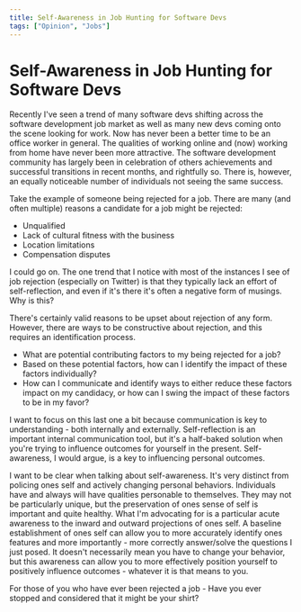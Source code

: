 ```yaml
---
title: Self-Awareness in Job Hunting for Software Devs
tags: ["Opinion", "Jobs"]
---
```


# Self-Awareness in Job Hunting for Software Devs

Recently I've seen a trend of many software devs shifting across the software development job market as well as many new devs coming onto the scene looking for work. Now has never been a better time to be an office worker in general. The qualities of working online and (now) working from home have never been more attractive. The software development community has largely been in celebration of others achievements and successful transitions in recent months, and rightfully so. There is, however, an equally noticeable number of individuals not seeing the same success.

Take the example of someone being rejected for a job. There are many (and often multiple) reasons a candidate for a job might be rejected:

- Unqualified
- Lack of cultural fitness with the business
- Location limitations
- Compensation disputes

I could go on. The one trend that I notice with most of the instances I see of job rejection (especially on Twitter) is that they typically lack an effort of self-reflection, and even if it's there it's often a negative form of musings. Why is this?

There's certainly valid reasons to be upset about rejection of any form. However, there are ways to be constructive about rejection, and this requires an identification process.

- What are potential contributing factors to my being rejected for a job?
- Based on these potential factors, how can I identify the impact of these factors individually?
- How can I communicate and identify ways to either reduce these factors impact on my candidacy, or how can I swing the impact of these factors to be in my favor?

I want to focus on this last one a bit because communication is key to understanding - both internally and externally. Self-reflection is an important internal communication tool, but it's a half-baked solution when you're trying to influence outcomes for yourself in the present. Self-awareness, I would argue, is a key to influencing personal outcomes.

I want to be clear when talking about self-awareness. It's very distinct from policing ones self and actively changing personal behaviors. Individuals have and always will have qualities personable to themselves. They may not be particularly unique, but the preservation of ones sense of self is important and quite healthy. What I'm advocating for is a particular acute awareness to the inward and outward projections of ones self. A baseline establishment of ones self can allow you to more accurately identify ones features and more importantly - more correctly answer/solve the questions I just posed. It doesn't necessarily mean you have to change your behavior, but this awareness can allow you to more effectively position yourself to positively influence outcomes - whatever it is that means to you.

For those of you who have ever been rejected a job - Have you ever stopped and considered that it might be your shirt?
